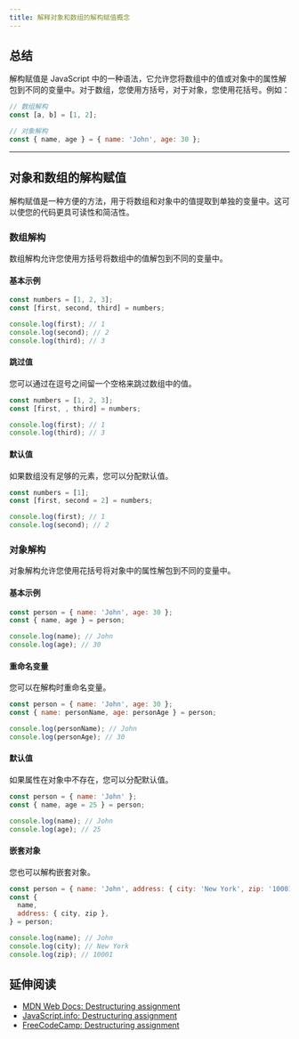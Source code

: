 ```yaml
---
title: 解释对象和数组的解构赋值概念
---
```


## 总结

解构赋值是 JavaScript 中的一种语法，它允许您将数组中的值或对象中的属性解包到不同的变量中。对于数组，您使用方括号，对于对象，您使用花括号。例如：

```js live
// 数组解构
const [a, b] = [1, 2];

// 对象解构
const { name, age } = { name: 'John', age: 30 };
```

***

## 对象和数组的解构赋值

解构赋值是一种方便的方法，用于将数组和对象中的值提取到单独的变量中。这可以使您的代码更具可读性和简洁性。

### 数组解构

数组解构允许您使用方括号将数组中的值解包到不同的变量中。

#### 基本示例

```js live
const numbers = [1, 2, 3];
const [first, second, third] = numbers;

console.log(first); // 1
console.log(second); // 2
console.log(third); // 3
```

#### 跳过值

您可以通过在逗号之间留一个空格来跳过数组中的值。

```js live
const numbers = [1, 2, 3];
const [first, , third] = numbers;

console.log(first); // 1
console.log(third); // 3
```

#### 默认值

如果数组没有足够的元素，您可以分配默认值。

```js live
const numbers = [1];
const [first, second = 2] = numbers;

console.log(first); // 1
console.log(second); // 2
```

### 对象解构

对象解构允许您使用花括号将对象中的属性解包到不同的变量中。

#### 基本示例

```js live
const person = { name: 'John', age: 30 };
const { name, age } = person;

console.log(name); // John
console.log(age); // 30
```

#### 重命名变量

您可以在解构时重命名变量。

```js live
const person = { name: 'John', age: 30 };
const { name: personName, age: personAge } = person;

console.log(personName); // John
console.log(personAge); // 30
```

#### 默认值

如果属性在对象中不存在，您可以分配默认值。

```js live
const person = { name: 'John' };
const { name, age = 25 } = person;

console.log(name); // John
console.log(age); // 25
```

#### 嵌套对象

您也可以解构嵌套对象。

```js live
const person = { name: 'John', address: { city: 'New York', zip: '10001' } };
const {
  name,
  address: { city, zip },
} = person;

console.log(name); // John
console.log(city); // New York
console.log(zip); // 10001
```

## 延伸阅读

* [MDN Web Docs: Destructuring assignment](https://developer.mozilla.org/en-US/docs/Web/JavaScript/Reference/Operators/Destructuring_assignment)
* [JavaScript.info: Destructuring assignment](https://javascript.info/destructuring-assignment)
* [FreeCodeCamp: Destructuring assignment](https://www.freecodecamp.org/news/destructuring-assignment-in-es6-30e398f21d10/)
